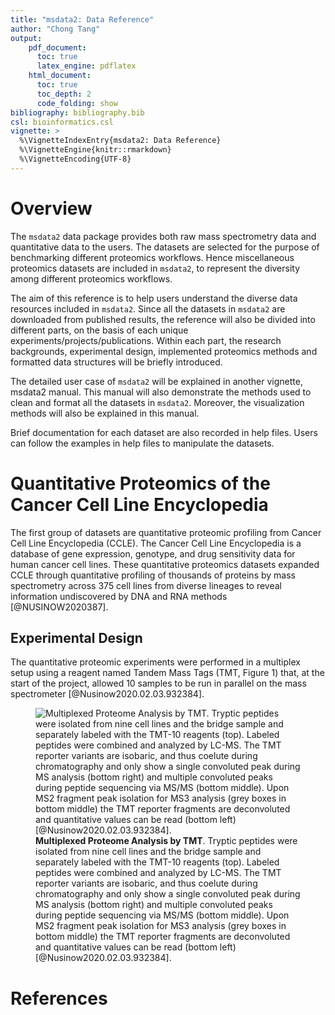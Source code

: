 ```yaml
---
title: "msdata2: Data Reference"
author: "Chong Tang"
output: 
    pdf_document:
      toc: true
      latex_engine: pdflatex
    html_document:
      toc: true
      toc_depth: 2
      code_folding: show
bibliography: bibliography.bib
csl: bioinformatics.csl
vignette: >
  %\VignetteIndexEntry{msdata2: Data Reference}
  %\VignetteEngine{knitr::rmarkdown}
  %\VignetteEncoding{UTF-8}
---
```

# Overview
The `msdata2` data package provides both raw mass spectrometry data 
and quantitative data to the users. The datasets are selected for the 
purpose of benchmarking different proteomics workflows. Hence miscellaneous 
proteomics datasets are included in `msdata2`, to represent the diversity 
among different proteomics workflows.

The aim of this reference is to help users understand the diverse data 
resources included in `msdata2`. Since all the datasets in `msdata2` 
are downloaded from published results, the reference will also be divided into
different parts, on the basis of each unique experiments/projects/publications.
Within each part, the research backgrounds, experimental design, implemented
proteomics methods and formatted data structures will be briefly introduced. 

The detailed user case of `msdata2` will be explained in another vignette, 
msdata2 manual. This manual will also demonstrate the methods used to clean and
format all the datasets in `msdata2`. Moreover, the visualization methods will also
be explained in this manual. 

Brief documentation for each dataset are also recorded in help files. Users can follow
the examples in help files to manipulate the datasets.

# Quantitative Proteomics of the Cancer Cell Line Encyclopedia
The first group of datasets are quantitative proteomic profiling from Cancer Cell
Line Encyclopedia (CCLE). The Cancer Cell Line Encyclopedia is a database of gene expression, genotype, and drug sensitivity data for human cancer cell lines. These quantitative proteomics datasets expanded CCLE through quantitative profiling of thousands of proteins by mass spectrometry across 375 cell lines from diverse lineages to reveal information undiscovered by DNA and RNA methods [@NUSINOW2020387].

## Experimental Design
The quantitative proteomic experiments were performed in a multiplex setup 
using a reagent named Tandem Mass Tags (TMT, Figure 1) that, at the start of 
the project, allowed 10 samples to be run in parallel on the mass spectrometer [@Nusinow2020.02.03.932384].

![__Multiplexed Proteome Analysis by TMT__. Tryptic peptides were isolated from nine cell lines and the bridge sample and separately labeled with the TMT-10 reagents (top). Labeled peptides were combined and analyzed by LC-MS. The TMT reporter variants are isobaric, and thus coelute during chromatography and only show a single convoluted peak during MS analysis (bottom right) and multiple convoluted peaks during peptide sequencing via MS/MS (bottom middle). Upon MS2 fragment peak isolation for MS3 analysis (grey boxes in bottom middle) the TMT reporter fragments are deconvoluted and quantitative values can be read (bottom left) [@Nusinow2020.02.03.932384].](./F1_Ref.jpg)


# References
  
